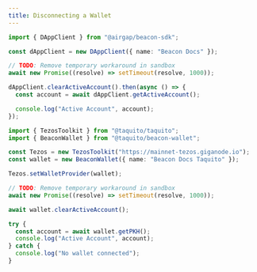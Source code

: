 ```yaml
---
title: Disconnecting a Wallet
---
```



<RunnableCode>

<!-- embedme disconnect-wallet.beacon.ts -->

```ts
import { DAppClient } from "@airgap/beacon-sdk";

const dAppClient = new DAppClient({ name: "Beacon Docs" });

// TODO: Remove temporary workaround in sandbox
await new Promise((resolve) => setTimeout(resolve, 1000));

dAppClient.clearActiveAccount().then(async () => {
  const account = await dAppClient.getActiveAccount();

  console.log("Active Account", account);
});
```

<!-- embedme disconnect-wallet.taquito.ts -->

```ts
import { TezosToolkit } from "@taquito/taquito";
import { BeaconWallet } from "@taquito/beacon-wallet";

const Tezos = new TezosToolkit("https://mainnet-tezos.giganode.io");
const wallet = new BeaconWallet({ name: "Beacon Docs Taquito" });

Tezos.setWalletProvider(wallet);

// TODO: Remove temporary workaround in sandbox
await new Promise((resolve) => setTimeout(resolve, 1000));

await wallet.clearActiveAccount();

try {
  const account = await wallet.getPKH();
  console.log("Active Account", account);
} catch {
  console.log("No wallet connected");
}
```

</RunnableCode>
